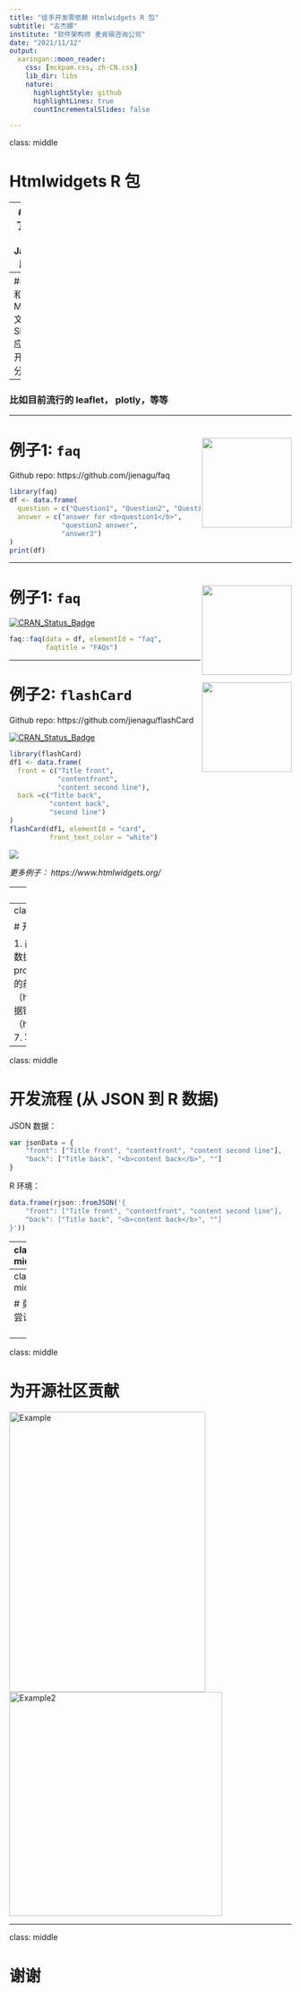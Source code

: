 ```yaml
---
title: "徒手开发零依赖 Htmlwidgets R 包"
subtitle: "古杰娜"
institute: "软件架构师 麦肯锡咨询公司"
date: "2021/11/12"
output:
  xaringan::moon_reader:
    css: [mckpam.css, zh-CN.css]
    lib_dir: libs
    nature:
      highlightStyle: github
      highlightLines: true
      countIncrementalSlides: false

---
```

class: middle

# Htmlwidgets R 包

--
### 提供了R语言链接Javascript库的接口

--
### 方便和丰富了R Markdown文档和Shiny Web应用程序的开发和共享分析成果

--
### 比如目前流行的 leaflet， plotly，等等

---

# 例子1: `faq`  <img src="www/faq_logo.png"  width="160px" align="right"/>

Github repo: https://github.com/jienagu/faq

```r
library(faq)
df <- data.frame(
  question = c("Question1", "Question2", "Question3"),
  answer = c("answer for <b>question1</b>", 
             "question2 answer", 
             "answer3")
)
print(df)
```

---

# 例子1: `faq`  <img src="www/faq_logo.png"  width="160px" align="right"/>

[![CRAN_Status_Badge](https://www.r-pkg.org/badges/version/faq)](https://cran.r-project.org/package=faq)

```r
faq::faq(data = df, elementId = "faq",
         faqtitle = "FAQs")
```

---

# 例子2: `flashCard`  <img src="www/flashCard_hex.png"  width="160px" align="right"/>

Github repo: https://github.com/jienagu/flashCard

[![CRAN_Status_Badge](https://www.r-pkg.org/badges/version/flashCard)](https://cran.r-project.org/package=flashCard)

```r
library(flashCard)
df1 <- data.frame(
  front = c("Title front",
            "contentfront", 
            "content second line"),
  back =c("Title back",
          "content back", 
          "second line")
)
flashCard(df1, elementId = "card", 
          front_text_color = "white")
```

<img src="www/flashCard.gif"/>

*更多例子： https://www.htmlwidgets.org/*

---
class: middle

# Htmlwidgets 架构

<img src="www/forestry_intro.png"/>

*注：`forestry` 包（https://github.com/jienagu/forestry）是用于重塑更复杂的内嵌式的 JSON*

---
class: middle

# 开发流程 

1. 前端开发：https://codepen.io/Jienagu/pen/qBdNbVy
2. 摘取相应的 JSON 数据格式
3. 转换 JSON 到 R 环境  
4. 用 htmlwidgets R 包(https://cran.r-project.org/web/packages/htmlwidgets/index.html) 建立基本框架
5. 把开发好的前端代码 （js， css）放到 inst/htmlwidgets/lib 目录里 （https://github.com/jienagu/faq/tree/master/inst/htmlwidgets）
6. 建立 R 数据链接 （https://github.com/jienagu/faq/blob/master/inst/htmlwidgets/faq.js#L25）
7. 写测试

---
class: middle

# 开发流程 (从 JSON 到 R 数据)

JSON 数据：

```js
var jsonData = {
	"front": ["Title front", "contentfront", "content second line"],
	"back": ["Title back", "<b>content back</b>", ""]
}
```

R 环境：
```r
data.frame(rjson::fromJSON('{
	"front": ["Title front", "contentfront", "content second line"],
	"back": ["Title back", "<b>content back</b>", ""]
}'))
```

---
class: middle

# 开发流程 (从 R 到 JSON 数据)

R 环境：

```r
library(htmlwidgets)
df1 <- data.frame(
  front = c("Title front",
            "contentfront", 
            "content second line"),
  back =c("Title back",
          "content back", 
          "second line")
)
## 转换到 JSON
htmlwidgets:::toJSON(df1)
```

<img src="www/R_JSON.png" align="left"/>

---
class: middle

# 勇于尝试

<img src="www/newton.gif" align="right"/>

---
class: middle

# 为开源社区贡献

<img src="www/R_welcome.jpeg" alt="Example" width="350" height="500">
<img src="www/Welcome2.png" alt="Example2" width="380" height="400">

---
class: middle

# 谢谢

